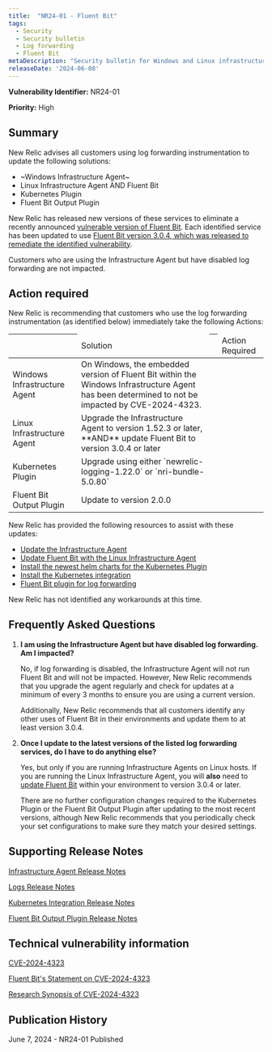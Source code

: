 ```yaml
---
title:  "NR24-01 - Fluent Bit"
tags:
  - Security
  - Security bulletin
  - Log forwarding
  - Fluent Bit
metaDescription: "Security bulletin for Windows and Linux infrastructure agent and Fluent Bit, the Kubernetes plugin, and the Fluent Bit output plugin." 
releaseDate: '2024-06-08' 
---
```


<DoNotTranslate>**Vulnerability Identifier:**</DoNotTranslate> NR24-01

<DoNotTranslate>**Priority:**</DoNotTranslate> High

## Summary

New Relic advises all customers using log forwarding instrumentation to update the following solutions:

* ~Windows Infrastructure Agent~
* Linux Infrastructure Agent AND Fluent Bit
* Kubernetes Plugin
* Fluent Bit Output Plugin

New Relic has released new versions of these services to eliminate a recently announced [vulnerable version of Fluent Bit](https://nvd.nist.gov/vuln/detail/CVE-2024-4323). Each identified service has been updated to use [Fluent Bit version 3.0.4, which was released to remediate the identified vulnerability](https://fluentbit.io/blog/2024/05/21/statement-on-cve-2024-4323-and-its-fix/). 

Customers who are using the Infrastructure Agent but have disabled log forwarding are not impacted.

## Action required

New Relic is recommending that customers who use the log forwarding instrumentation (as identified below) immediately take the following Actions:

<table>
    <thead>
        <th>
            <td>
                Solution
            </td>
        </th>
        <th>
            <td>
                Action Required
            </td>
        </th>
    </thead>
    <tbody>
        <tr>
            <td>
                Windows Infrastructure Agent
            </td>
            <td>
                On Windows, the embedded version of Fluent Bit within the Windows Infrastructure Agent has been determined to not be impacted by CVE-2024-4323.
            </td>
        </tr>
        <tr>
            <td>
                Linux Infrastructure Agent 
            </td>
            <td>
                Upgrade the Infrastructure Agent to version 1.52.3 or later, **AND** update Fluent Bit to version 3.0.4 or later 
            </td>
        </tr>
        <tr>
            <td>
                Kubernetes Plugin
            </td>
            <td>
                Upgrade using either `newrelic-logging-1.22.0` or `nri-bundle-5.0.80`
            </td>
        </tr>
        <tr>
            <td>
                Fluent Bit Output Plugin
            </td>
            <td>
                Update to version 2.0.0
            </td>
        </tr>
    </tbody>
</table>

New Relic has provided the following resources to assist with these updates: 

* [Update the Infrastructure Agent](/docs/infrastructure/install-infrastructure-agent/update-or-uninstall/update-infrastructure-agent/)
* [Update Fluent Bit with the Linux Infrastructure Agent](/docs/logs/forward-logs/forward-your-logs-using-infrastructure-agent/#install-fb-version)
* [Install the newest helm charts for the Kubernetes Plugin](https://github.com/newrelic/helm-charts/tree/master?tab=readme-ov-file#Installthecharts)
* [Install the Kubernetes integration](/docs/kubernetes-pixie/kubernetes-integration/installation/kubernetes-integration-install-configure/)
* [Fluent Bit plugin for log forwarding](/docs/logs/forward-logs/fluent-bit-plugin-log-forwarding/)


New Relic has not identified any workarounds at this time. 

## Frequently Asked Questions

1. **I am using the Infrastructure Agent but have disabled log forwarding. Am I impacted?**

    No, if log forwarding is disabled, the Infrastructure Agent will not run Fluent Bit and will not be impacted. However, New Relic recommends that you upgrade the agent regularly and check for updates at a minimum of every 3 months to ensure you are using a current version.

    Additionally, New Relic recommends that all customers identify any other uses of Fluent Bit in their environments and update them to at least version 3.0.4.

2. **Once I update to the latest versions of the listed log forwarding services, do I have to do anything else?**

    Yes, but only if you are running Infrastructure Agents on Linux hosts. If you are running the Linux Infrastructure Agent, you will **also** need to [update Fluent Bit](/docs/logs/forward-logs/forward-your-logs-using-infrastructure-agent/#install-fb-version) within your environment to version 3.0.4 or later. 

    There are no further configuration changes required to the Kubernetes Plugin or the Fluent Bit Output Plugin after updating to the most recent versions, although New Relic recommends that you periodically check your set configurations to make sure they match your desired settings. 

## Supporting Release Notes

[Infrastructure Agent Release Notes](/docs/release-notes/infrastructure-release-notes/infrastructure-agent-release-notes/)

[Logs Release Notes](/docs/release-notes/logs-release-notes/)

[Kubernetes Integration Release Notes](/docs/release-notes/infrastructure-release-notes/kubernetes-integration-release-notes/3/)

[Fluent Bit Output Plugin Release Notes](https://github.com/newrelic/newrelic-fluent-bit-output/releases)

## Technical vulnerability information

[CVE-2024-4323](https://cve.mitre.org/cgi-bin/cvename.cgi?name=CVE-2024-4323)

[Fluent Bit's Statement on CVE-2024-4323](https://fluentbit.io/blog/2024/05/21/statement-on-cve-2024-4323-and-its-fix/)

[Research Synopsis of CVE-2024-4323](https://www.tenable.com/security/research/tra-2024-17)

## Publication History

June 7, 2024 - NR24-01 Published

